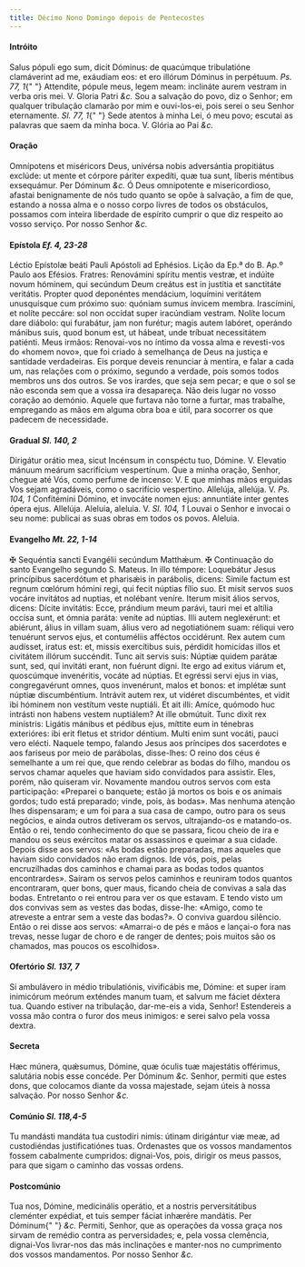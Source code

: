 ```yaml
---
title: Décimo Nono Domingo depois de Pentecostes
---
```


<h4 class="text-center">Intróito</h4>
<div class="grid grid-cols-2 gap-5">
  <span class="text-justify">
    Salus pópuli ego sum, dicit Dóminus: de quacúmque tribulatióne clamáverint
    ad me, exáudiam eos: et ero illórum Dóminus in perpétuum. <em>Ps. 77, 1</em>{" "}
    Attendite, pópule meus, legem meam: inclináte aurem vestram in verba oris
    mei. V. Gloria Patri <em>&c.</em>
  </span>
  <span class="text-justify">
    Sou a salvação do povo, diz o Senhor; em qualquer tribulação clamarão por
    mim e ouvi-los-ei, pois serei o seu Senhor eternamente. <em>Sl. 77, 1</em>{" "}
    Sede atentos à minha Lei, ó meu povo; escutai as palavras que saem da minha
    boca. V. Glória ao Pai <em>&c.</em>
  </span>
</div>

<h4 class="text-center">Oração</h4>
<div class="grid grid-cols-2 gap-5">
  <span class="text-justify">
    Omnípotens et miséricors Deus, univérsa nobis adversántia propitiátus
    exclúde: ut mente et córpore páriter expedíti, quæ tua sunt, líberis
    méntibus exsequámur. Per Dóminum <em>&c.</em>
  </span>
  <span class="text-justify">
    Ó Deus omnipotente e misericordioso, afastai benignamente de nós tudo quanto
    se opõe à salvação, a fim de que, estando a nossa alma e o nosso corpo
    livres de todos os obstáculos, possamos com inteira liberdade de espírito
    cumprir o que diz respeito ao vosso serviço. Por nosso Senhor <em>&c.</em>
  </span>
</div>

<h4 class="text-center">
  Epístola <em>Ef. 4, 23-28</em>
</h4>
<div class="grid grid-cols-2 gap-5">
  <span class="text-justify">
    Léctio Epístolæ beáti Pauli Apóstoli ad Ephésios.
  </span>
  <span class="text-justify">Lição da Ep.ª do B. Ap.º Paulo aos Efésios.</span>
  <span class="text-justify">
    Fratres: Renovámini spíritu mentis vestræ, et indúite novum hóminem, qui
    secúndum Deum creátus est in justítia et sanctitáte veritátis. Propter quod
    deponéntes mendácium, loquímini veritátem unusquísque cum próximo suo:
    quóniam sumus ínvicem membra. Irascímini, et nolíte peccáre: sol non occídat
    super iracúndiam vestram. Nolíte locum dare diábolo: qui furabátur, jam non
    furétur; magis autem labóret, operándo mánibus suis, quod bonum est, ut
    hábeat, unde tríbuat necessitátem patiénti.
  </span>
  <span class="text-justify">
    Meus irmãos: Renovai-vos no íntimo da vossa alma e revesti-vos do «homem
    novo», que foi criado à semelhança de Deus na justiça e santidade
    verdadeiras. Eis porque deveis renunciar à mentira, e falar a cada um, nas
    relações com o próximo, segundo a verdade, pois somos todos membros uns dos
    outros. Se vos irardes, que seja sem pecar; e que o sol se não esconda sem
    que a vossa ira desapareça. Não deis lugar no vosso coração ao demónio.
    Aquele que furtava não torne a furtar, mas trabalhe, empregando as mãos em
    alguma obra boa e útil, para socorrer os que padecem de necessidade.
  </span>
</div>

<h4 class="text-center">
  Gradual <em>Sl. 140, 2</em>
</h4>
<div class="grid grid-cols-2 gap-5">
  <span class="text-justify">
    Dirigátur orátio mea, sicut Incénsum in conspéctu tuo, Dómine. V. Elevatio
    mánuum meárum sacrifícium vespertínum.
  </span>
  <span class="text-justify">
    Que a minha oração, Senhor, chegue até Vós, como perfume de incenso: V. E
    que minhas mãos erguidas Vos sejam agradáveis, como o sacrifício vespertino.
  </span>
  <span class="text-justify">
    Allelúja, allelúja. V. <em>Ps. 104, 1</em> Confitémini Dómino, et invocáte
    nomen ejus: annuntiáte inter gentes ópera ejus. Allelúja.
  </span>
  <span class="text-justify">
    Aleluia, aleluia. V. <em>Sl. 104, 1</em> Louvai o Senhor e invocai o seu
    nome: publicai as suas obras em todos os povos. Aleluia.
  </span>
</div>

<h4 class="text-center">
  Evangelho <em>Mt. 22, 1-14</em>
</h4>
<div class="grid grid-cols-2 gap-5">
  <span class="text-justify">
    <span class="text-danger">&#10016;</span> Sequéntia sancti Evangélii
    secúndum Matthǽum.
  </span>
  <span class="text-justify">
    <span class="text-danger">&#10016;</span> Continuação do santo Evangelho
    segundo S. Mateus.
  </span>
  <span class="text-justify">
    In illo témpore: Loquebátur Jesus princípibus sacerdótum et pharisǽis in
    parábolis, dicens: Símile factum est regnum cœlórum hómini regi, qui fecit
    núptias fílio suo. Et misit servos suos vocáre invitátos ad nuptias, et
    nolébant veníre. Iterum misit álios servos, dicens: Dícite invitátis: Ecce,
    prándium meum parávi, tauri mei et altília occísa sunt, et ómnia paráta:
    veníte ad núptias. Illi autem neglexérunt: et abiérunt, álius in villam
    suam, álius vero ad negotiatiónem suam: réliqui vero tenuérunt servos ejus,
    et contuméliis afféctos occidérunt. Rex autem cum audísset, iratus est: et,
    missis exercítibus suis, pérdidit homicídas illos et civitátem illórum
    succéndit. Tunc ait servis suis: Núptiæ quidem parátæ sunt, sed, qui
    invitáti erant, non fuérunt digni. Ite ergo ad exitus viárum et, quoscúmque
    invenéritis, vocáte ad núptias. Et egréssi servi ejus in vias,
    congregavérunt omnes, quos invenérunt, malos et bonos: et implétæ sunt
    núptiæ discumbéntium. Intrávit autem rex, ut vidéret discumbéntes, et vidit
    ibi hóminem non vestítum veste nuptiáli. Et ait illi: Amíce, quómodo huc
    intrásti non habens vestem nuptiálem? At ille obmútuit. Tunc dixit rex
    minístris: Ligátis mánibus et pédibus ejus, míttite eum in ténebras
    exterióres: ibi erit fletus et stridor déntium. Multi enim sunt vocáti,
    pauci vero elécti.
  </span>
  <span class="text-justify">
    Naquele tempo, falando Jesus aos príncipes dos sacerdotes e aos fariseus por
    meio de parábolas, disse-lhes: O reino dos céus é semelhante a um rei que,
    que rendo celebrar as bodas do filho, mandou os servos chamar aqueles que
    haviam sido convidados para assistir. Eles, porém, não quiseram vir.
    Novamente mandou outros servos com esta participação: «Preparei o banquete;
    estão já mortos os bois e os animais gordos; tudo está preparado; vinde,
    pois, às bodas». Mas nenhuma atenção lhes dispensaram; e um foi para a sua
    casa de campo, outro para os seus negócios, e ainda outros detiveram os
    servos, ultrajando-os e matando-os. Então o rei, tendo conhecimento do que
    se passara, ficou cheio de ira e mandou os seus exércitos matar os
    assassinos e queimar a sua cidade. Depois disse aos servos: «As bodas estão
    preparadas, mas aqueles que haviam sido convidados não eram dignos. Ide vós,
    pois, pelas encruzilhadas dos caminhos e chamai para as bodas todos quantos
    encontrardes». Saíram os servos pelos caminhos e reuniram todos quantos
    encontraram, quer bons, quer maus, ficando cheia de convivas a sala das
    bodas. Entretanto o rei entrou para ver os que estavam. E tendo visto um dos
    convivas sem as vestes das bodas, disse-lhe: «Amigo, como te atreveste a
    entrar sem a veste das bodas?». O conviva guardou silêncio. Então o rei
    disse aos servos: «Amarrai-o de pés e mãos e lançai-o fora nas trevas, nesse
    lugar de choro e de ranger de dentes; pois muitos são os chamados, mas
    poucos os escolhidos».
  </span>
</div>

<h4 class="text-center">
  Ofertório <em>Sl. 137, 7</em>
</h4>
<div class="grid grid-cols-2 gap-5">
  <span class="text-justify">
    Si ambulávero in médio tribulatiónis, vivificábis me, Dómine: et super iram
    inimicórum meórum exténdes manum tuam, et salvum me fáciet déxtera tua.
  </span>
  <span class="text-justify">
    Quando estiver na tribulação, dar-me-eis a vida, Senhor! Estendereis a vossa
    mão contra o furor dos meus inimigos: e serei salvo pela vossa dextra.
  </span>
</div>

<h4 class="text-center">Secreta</h4>
<div class="grid grid-cols-2 gap-5">
  <span class="text-justify">
    Hæc múnera, quǽsumus, Dómine, quæ óculis tuæ majestátis offérimus, salutária
    nobis esse concéde. Per Dóminum <em>&c.</em>
  </span>
  <span class="text-justify">
    Senhor, permiti que estes dons, que colocamos diante da vossa majestade,
    sejam úteis à nossa salvação. Por nosso Senhor <em>&c.</em>
  </span>
</div>

<h4 class="text-center">
  Comúnio <em>Sl. 118,4-5</em>
</h4>
<div class="grid grid-cols-2 gap-5">
  <span class="text-justify">
    Tu mandásti mandáta tua custodíri nimis: útinam dirigántur viæ meæ, ad
    custodiéndas justificatiónes tuas.
  </span>
  <span class="text-justify">
    Ordenastes que os vossos mandamentos fossem cabalmente cumpridos:
    dignai-Vos, pois, dirigir os meus passos, para que sigam o caminho das
    vossas ordens.
  </span>
</div>

<h4 class="text-center">Postcomúnio</h4>
<div class="grid grid-cols-2 gap-5">
  <span class="text-justify">
    Tua nos, Dómine, medicinális operátio, et a nostris perversitátibus
    cleménter expédiat, et tuis semper fáciat inhærére mandátis. Per Dóminum{" "}
    <em>&c.</em>
  </span>
  <span class="text-justify">
    Permiti, Senhor, que as operações da vossa graça nos sirvam de remédio
    contra as perversidades; e, pela vossa clemência, dignai-Vos livrar-nos das
    más inclinações e manter-nos no cumprimento dos vossos mandamentos. Por
    nosso Senhor <em>&c.</em>
  </span>
</div>

